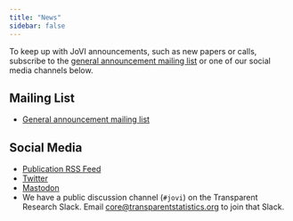 ```yaml
---
title: "News"
sidebar: false
---
```


To keep up with JoVI announcements, such as new papers or calls, subscribe to the
[general announcement mailing list](https://groups.google.com/g/jovi-general) or
one of our social media channels below.

## Mailing List

  * [General announcement mailing list](https://groups.google.com/g/jovi-general)
  
## Social Media

  * [Publication RSS Feed](https://journals.aau.dk/index.php/jovi/gateway/plugin/WebFeedGatewayPlugin/rss2)
  * [Twitter](https://twitter.com/journalovi)
  * [Mastodon](https://hci.social/@jovi)
  * We have a public discussion channel (`#jovi`) on the Transparent Research Slack. Email [core@transparentstatistics.org](mailto:core@transparentstatistics.org) to join that Slack.
